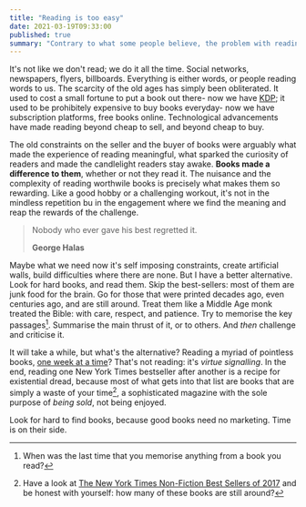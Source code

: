 ```yaml
---
title: "Reading is too easy"
date: 2021-03-19T09:33:00
published: true
summary: "Contrary to what some people believe, the problem with reading is that it's not hard enough to be engaging."
---
```


It's not like we don't read; we do it all the time. Social networks, newspapers, flyers, billboards. Everything is either
words, or people reading words to us. The scarcity of the old ages has simply been obliterated. It used to cost a small fortune
to put a book out there- now we have [KDP](https://kdp.amazon.com/en_US/); it used to be prohibitely expensive to buy books
everyday- now we have subscription platforms, free books online. Technological advancements have made reading beyond cheap
to sell, and beyond cheap to buy.

The old constraints on the seller and the buyer of books were arguably what made the experience of reading meaningful, what
sparked the curiosity of readers and made the candlelight readers stay awake. **Books made a difference to them**, whether or not
they read it. The nuisance and the complexity of reading worthwile books is precisely what makes them so rewarding. Like
a good hobby or a challenging workout, it's not in the mindless repetition bu in the engagement where we find the meaning
and reap the rewards of the challenge.

> Nobody who ever gave his best regretted it.
>
> **George Halas**

Maybe what we need now it's self imposing constraints, create artificial walls, build difficulties where there are none.
But I have a better alternative. Look for hard books, and read them. Skip the best-sellers: most of them are junk food
for the brain. Go for those that were printed decades ago, even centuries ago, and are still around. Treat them like a
Middle Age monk treated the Bible: with care, respect, and patience. Try to memorise the key passages[^1]. Summarise the
main thrust of it, or to others. And *then* challenge and criticise it.

It will take a while, but what's the alternative? Reading a myriad of pointless books, [one week at a time](https://www.huffpost.com/entry/new-years-resolution-read-52-books-in-a-year_n_58489b03e4b064104145a4b2)?
That's not reading: it's *virtue signalling*. In the end, reading one New York Times bestseller after another is a recipe
for existential dread, because most of what gets into that list are books that are simply a waste of your time[^2], a sophisticated
magazine with the sole purpose of *being sold*, not being enjoyed.

Look for hard to find books, because good books need no marketing. Time is on their side.



[^1]: When was the last time that you memorise anything from a book you read?
[^2]: Have a look at [The New York Times Non-Fiction Best Sellers of 2017](https://en.wikipedia.org/wiki/The_New_York_Times_Non-Fiction_Best_Sellers_of_2017) and be honest with yourself: how many of these books are still around?
